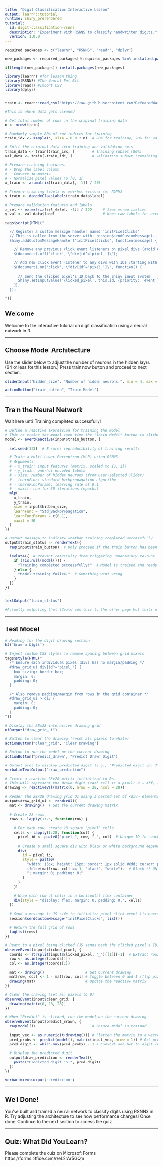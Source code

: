```yaml
---
title: "Digit Classification Interactive Lesson"
output: learnr::tutorial
runtime: shiny_prerendered
tutorial:
  id: digit-classification-rsnns
  description: "Experiment with RSNNS to classify handwritten digits."
  version: 1.0.0
---
```


```r

required_packages <- c("learnr", "RSNNS", "readr", "dplyr")

new_packages <- required_packages[!(required_packages %in% installed.packages()[,"Package"])]

if(length(new_packages)) install.packages(new_packages)

library(learnr) #for lesson thing
library(RSNNS) #The Neural Net Bit
library(readr) #Import CSV
library(dplyr) 


train <- readr::read_csv("https://raw.githubusercontent.com/DefeatedWarrior/DataSci2/main/train.csv") #Pull the dataset from the Github

#This is where data gets cleaned

# Get total number of rows in the original training data
n <- nrow(train)

# Randomly sample 80% of row indices for training
train_idx <- sample(n, size = 0.8 * n)  # 80% for training, 20% for validation

# Split the original data into training and validation sets
train_data <- train[train_idx, ]        # Training subset (80%)
val_data <- train[-train_idx, ]         # Validation subset (remaining 20%)

# Prepare training features:
# - Drop the label column
# - Convert to matrix
# - Normalize pixel values to [0, 1]
x_train <- as.matrix(train_data[, -1]) / 255

# Prepare training labels as one-hot vectors for RSNNS
y_train <- decodeClassLabels(train_data$label)

# Prepare validation features and labels
x_val <- as.matrix(val_data[, -1]) / 255     # Same normalization
y_val <- val_data$label                      # Keep raw labels for accuracy check


```

```r
tags$script(HTML("

  // Register a custom message handler named 'initPixelClicks'
  // This is called from the server with: session$sendCustomMessage(...)
  Shiny.addCustomMessageHandler('initPixelClicks', function(message) {

    // Remove any previous click event listeners on pixel divs (avoid duplicates)
    $(document).off('click', \"div[id^='pixel_']\");

    // Add new click event listener to any divs with IDs starting with 'pixel_'
    $(document).on('click', \"div[id^='pixel_']\", function() {
      
      // Send the clicked pixel's ID back to the Shiny input system
      Shiny.setInputValue('clicked_pixel', this.id, {priority: 'event'});
    });
  });

"))
```

## Welcome

Welcome to the interactive tutorial on digit classification using a neural network in R.

---

## Choose Model Architecture

Use the slider below to adjust the number of neurons in the hidden layer. (64 or less for this lesson.) Press train now button and proceed to next section.

```r
sliderInput("hidden_size", "Number of hidden neurons:", min = 4, max = 256, value = 64, step = 4)

actionButton("train_button", "Train Model")

```

---

## Train the Neural Network

Wait here until Training completed successfully!

```r


# Define a reactive expression for training the model
# This re-trains the model each time the "Train Model" button is clicked
model <- eventReactive(input$train_button, {
  
  set.seed(123)  # Ensures reproducibility of training results

  # Train a Multi-Layer Perceptron (MLP) using RSNNS
  # Arguments:
  # - x_train: input features (matrix, scaled to [0, 1])
  # - y_train: one-hot encoded labels
  # - size: number of hidden neurons (from user-selected slider)
  # - learnFunc: standard backpropagation algorithm
  # - learnFuncParams: learning rate of 0.1
  # - maxit: run for 50 iterations (epochs)
  mlp(
    x_train,
    y_train,
    size = input$hidden_size,
    learnFunc = "Std_Backpropagation",
    learnFuncParams = c(0.1),
    maxit = 50
  )
})

# Output message to indicate whether training completed successfully
output$train_status <- renderText({
  req(input$train_button)  # Only proceed if the train button has been clicked

  isolate({  # Prevent reactivity from triggering unnecessary re-runs
    if (!is.null(model())) {
      "Training completed successfully!"  # Model is trained and ready
    } else {
      "Model training failed."  # Something went wrong
    }
  })
})



```

```r
textOutput("train_status") 

#Actually outputing that (Could add this to the other page but thats a major change and I don't want to tempt the vengeful programming gods)
```

---

## Test Model

```r
# Heading for the digit drawing section
h3("Draw a Digit")

# Inject custom CSS styles to remove spacing between grid pixels
tags$style(HTML("
  /* Ensure each individual pixel (div) has no margin/padding */
  #draw_grid_ui div[id^='pixel_'] {
    box-sizing: border-box;
    margin: 0;
    padding: 0;
  }

  /* Also remove padding/margin from rows in the grid container */
  #draw_grid_ui > div {
    margin: 0;
    padding: 0;
  }
"))

# Display the 28x28 interactive drawing grid
uiOutput("draw_grid_ui")

# Button to clear the drawing (reset all pixels to white)
actionButton("clear_grid", "Clear Drawing")

# Button to run the model on the current drawing
actionButton("predict_drawn", "Predict Drawn Digit")

# Output area to display predicted digit (e.g., "Predicted digit is: 7")
verbatimTextOutput("draw_prediction")


```

```r
# Create a reactive 28x28 matrix initialized to 0s.
# This will represent the drawn digit (each cell is a pixel: 0 = off, 1 = on).
drawing <- reactiveVal(matrix(0, nrow = 28, ncol = 28))

# Render the 28x28 drawing grid UI using a nested set of <div> elements.
output$draw_grid_ui <- renderUI({
  mat <- drawing()  # Get the current drawing matrix
  
  # Create 28 rows
  rows <- lapply(1:28, function(row) {
    
    # For each row, create 28 square "pixel" cells
    cells <- lapply(1:28, function(col) {
      pixel_id <- paste0("pixel_", row, "_", col)  # Unique ID for each pixel
      
      # Create a small square div with black or white background depending on state
      div(
        id = pixel_id,
        style = paste0(
          "width: 15px; height: 15px; border: 1px solid #ddd; cursor: pointer; background-color:",
          ifelse(mat[row, col] == 1, "black", "white"),  # Black if ON, white if OFF
          "; margin: 0; padding: 0;"
        )
      )
    })
    
    # Wrap each row of cells in a horizontal flex container
    div(style = "display: flex; margin: 0; padding: 0;", cells)
  })
  
  # Send a message to JS side to initialize pixel click event listeners
  session$sendCustomMessage("initPixelClicks", list())
  
  # Return the full grid of rows
  tagList(rows)
})

# React to a pixel being clicked (JS sends back the clicked pixel's ID)
observeEvent(input$clicked_pixel, {
  coords <- strsplit(input$clicked_pixel, "_")[[1]][-1]  # Extract row/col from ID
  row <- as.integer(coords[1])
  col <- as.integer(coords[2])
  
  mat <- drawing()                   # Get current drawing
  mat[row, col] <- 1 - mat[row, col] # Toggle between 0 and 1 (flip pixel state)
  drawing(mat)                       # Update the reactive matrix
})

# Clear the drawing (set all pixels to 0)
observeEvent(input$clear_grid, {
  drawing(matrix(0, 28, 28))
})

# When "Predict" is clicked, run the model on the current drawing
observeEvent(input$predict_drawn, {
  req(model())                          # Ensure model is trained
  
  input_vec <- as.numeric(t(drawing())) # Flatten the matrix to a vector row-wise
  pred_probs <- predict(model(), matrix(input_vec, nrow = 1)) # Get prediction
  pred_digit <- which.max(pred_probs) - 1 # Convert one-hot to digit (0-indexed)
  
  # Display the predicted digit
  output$draw_prediction <- renderText({
    paste("Predicted digit is:", pred_digit)
  })
})


```

```r
verbatimTextOutput("prediction")
```

---

## Well Done!

You've built and trained a neural network to classify digits using RSNNS in R. Try adjusting the architecture to see how performance changes! Once done, Continue to the next section to access the quiz

---

## Quiz: What Did You Learn?

Please complete the quiz on Microsoft Forms https://forms.office.com/r/eL9rAr5GQm
